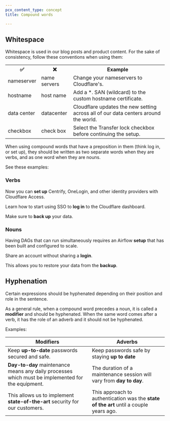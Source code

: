```yaml
---
pcx_content_type: concept
title: Compound words

---
```


## Whitespace

Whitespace is used in our blog posts and product content. For the sake of consistency, follow these conventions when using them:

<table>
  <tr>
    <th style="width:20%">✅</th>
    <th style="width:20%">❌</th>
    <th>Example</th>
  </tr>
  <tr>
    <td>nameserver</td>
    <td>name servers</td>
    <td>Change your nameservers to Cloudflare's.</td>
  </tr>
  <tr>
    <td>hostname</td>
    <td>host name</td>
    <td>Add a *. SAN (wildcard) to the custom hostname certificate.</td>
  </tr>
  <tr>
    <td>data center</td>
    <td>datacenter</td>
    <td>Cloudflare updates the new setting across all of our data centers around the world.</td>
  </tr>
  <tr>
    <td>checkbox</td>
    <td>check box</td>
    <td>Select the Transfer lock checkbox before continuing the setup.</td>
  </tr>
</table>

When using compound words that have a preposition in them (think log in, or set up), they should be written as two separate words when they are verbs, and as one word when they are nouns.

See these examples:

### Verbs

Now you can **set up** Centrify, OneLogin, and other identity providers with Cloudflare Access.

Learn how to start using SSO to **log in** to the Cloudflare dashboard.

Make sure to **back up** your data.

### Nouns

Having DAGs that can run simultaneously requires an Airflow **setup** that has been built and configured to scale.

Share an account without sharing a **login**.

This allows you to restore your data from the **backup**.

## Hyphenation

Certain expressions should be hyphenated depending on their position and role in the sentence.

As a general rule, when a compound word precedes a noun, it is called a **modifier** and should be hyphenated.
When the same word comes after a verb, it has the role of an adverb and it should not be hyphenated.

Examples:

| Modifiers                                                                                         | Adverbs                                                                                |
| ------------------------------------------------------------------------------------------------- | -------------------------------------------------------------------------------------- |
| Keep **up-to-date** passwords secured and safe.                                                   | Keep passwords safe by staying **up to date**                                          |
| **Day-to-day** maintenance means any daily processes which must be implemented for the equipment. | The duration of a maintenance session will vary from **day to day**.                   |
| This allows us to implement **state-of-the-art** security for our customers.                      | This approach to authentication was the **state of the art** until a couple years ago. |
